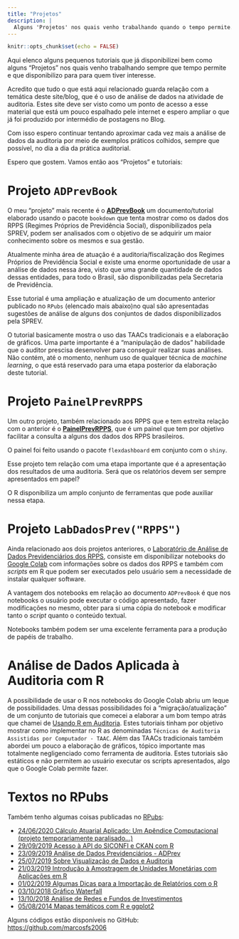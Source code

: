 ```yaml
---
title: "Projetos"
description: |
  Alguns 'Projetos' nos quais venho trabalhando quando o tempo permite.
---
```


```r
knitr::opts_chunk$set(echo = FALSE)
```

Aqui elenco alguns pequenos tutoriais que já disponibilizei bem como alguns "Projetos" nos quais venho trabalhando sempre que tempo permite e que disponibilizo para para quem tiver interesse. 

Acredito que tudo o que está aqui relacionado guarda relação com a temática deste site/blog, que é o uso de análise de dados na atividade de auditoria. Estes site deve ser visto como um ponto de acesso a esse material que está um pouco espalhado pele internet e espero ampliar o que já foi produzido por intermédio de postagens no Blog.

Com isso espero continuar tentando aproximar cada vez mais a análise de dados da auditoria por meio de exemplos práticos colhidos, sempre que possível, no dia a dia da prática auditorial.

Espero que gostem. Vamos então aos "Projetos" e tutoriais: 


# Projeto `ADPrevBook`

O meu "projeto" mais recente é o [**ADPrevBook**](https://marcosfs2006.github.io/ADPrevBook/) um documento/tutorial elaborado usando o pacote `bookdown` que tenta mostrar como os dados dos RPPS (Regimes Próprios de Previdência Social), disponibilizados pela SPREV, podem ser analisados com o objetivo de se adquirir um maior conhecimento sobre os mesmos e sua gestão.  

Atualmente minha área de atuação é a auditoria/fiscalização dos Regimes Próprios de Previdência Social e existe uma enorme oportunidade de usar a análise de dados nessa área, visto que uma grande quantidade de dados dessas entidades, para todo o Brasil, são disponibilizadas pela Secretaria de Previdência.

Esse tutorial é uma ampliação e atualização de um documento anterior publicado no `RPubs` (elencado mais abaixo)no qual são apresentadas sugestões de análise de alguns dos conjuntos de dados disponibilizados pela SPREV.

O tutorial basicamente mostra o uso das TAACs tradicionais e a elaboração de gráficos. Uma parte importante é a "manipulação de dados" habilidade que o auditor prescisa desenvolver para conseguir realizar suas análises. Não contém, até o momento, nenhum uso de qualquer técnica de _machine learning_, o que está reservado para uma etapa posterior da elaboração deste tutorial.


# Projeto `PainelPrevRPPS`

Um outro projeto, também relacionado aos RPPS que e tem estreita relação com o anterior é o [**PainelPrevRPPS**](https://marcosfs2006.shinyapps.io/painelprev/), que é um painel que tem por objetivo facilitar a consulta a alguns dos dados dos RPPS brasileiros.

O painel foi feito usando o pacote `flexdashboard`  em conjunto com o `shiny`.

Esse projeto tem relação com uma etapa importante que é a apresentação dos resultados de uma auditoria. Será que os relatórios devem ser sempre apresentados em papel? 

O R disponibiliza um amplo conjunto de ferramentas que pode auxiliar nessa etapa.


# Projeto `LabDadosPrev("RPPS")`

Ainda relacionado aos dois projetos anteriores, o [Laboratório de Análise de Dados Previdenciários dos RPPS](https://colab.research.google.com/drive/1Myiiq8aRmoc14-IHNe5SNTNdYGjWI1tE?usp=sharing), consiste em disponibilizar notebooks do [Google Colab](https://colab.research.google.com/notebooks/intro.ipynb) com informações sobre os dados dos RPPS e também com _scripts_ em R que podem ser executados pelo usuário sem a necessidade de instalar qualquer software.

A vantagem dos notebooks em relação ao documento `ADPrevBook` é que nos notebooks o usuário pode executar o código apresentado, fazer modificações no mesmo, obter para si uma cópia do notebook e modificar tanto o _script_ quanto o conteúdo textual.

Notebooks também podem ser uma excelente ferramenta para a produção de papéis de trabalho.


# Análise de Dados Aplicada à Auditoria com R

A possibilidade de usar o R nos notebooks do Google Colab abriu um leque de possibilidades. Uma dessas possibilidades foi a "migração/atualização" de um conjunto de tutoriais que comecei a elaborar a um bom tempo atrás que chamei de [Usando R em Auditoria](https://nbviewer.jupyter.org/github/marcosfs2006/Usando-R-em-Auditoria/blob/master/ipynb/usando_r_em_auditoria.ipynb). Estes tutoriais tinham por objetivo mostrar como  implementar no R as denominadas `Técnicas de Auditoria Assistidas por Computador - TAAC`. Além das TAACs tradicionais também abordei um pouco a elaboração de gráficos, tópico importante mas totalmente negligenciado como ferramenta de auditoria. Estes tutoriais são estáticos e não permitem  ao usuário executar os scripts apresentados, algo que o Google Colab permite fazer.


# Textos no RPubs

Também tenho algumas coisas publicadas no [RPubs](https://rpubs.com/marcosfs2006):

* [24/06/2020 Cálculo Atuarial Aplicado: Um Apêndice Computacional (projeto temporariamente paralisado...)](https://rpubs.com/marcosfs2006/apendice_computacional)    
* [29/09/2019 Acesso à API do SICONFI e CKAN com R](https://rpubs.com/marcosfs2006/api_siconfi)    
* [23/09/2019 Análise de Dados Previdenciários - ADPrev](https://rpubs.com/marcosfs2006/ADPrev)    
* [25/07/2019 Sobre Visualização de Dados e Auditoria](https://rpubs.com/marcosfs2006/dataviz)    
* [21/03/2019 Introdução à Amostragem de Unidades Monetárias com Aplicações em R](https://rpubs.com/marcosfs2006/MUS_R)    
* [01/02/2019 Algumas Dicas para a Importação de Relatórios com o R](https://rpubs.com/marcosfs2006/importa_relatorios)    
* [03/10/2018 Gráfico Waterfall](https://rpubs.com/marcosfs2006/waterfall)    
* [13/10/2018 Análise de Redes e Fundos de Investimentos](https://rpubs.com/marcosfs2006/redes-sociais-rpps)    
* [05/08/2014 Mapas temáticos com R e ggplot2](https://rpubs.com/marcosfs2006/mapas_ggplot2)    


Alguns códigos estão disponíveis no GitHub: <https://github.com/marcosfs2006>


